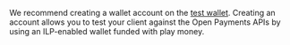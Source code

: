 We recommend creating a wallet account on the [test wallet](/sdk/before-you-begin#create-an-account-on-the-test-wallet). Creating an account allows you to test your client against the Open Payments APIs by using an ILP-enabled wallet funded with play money.
